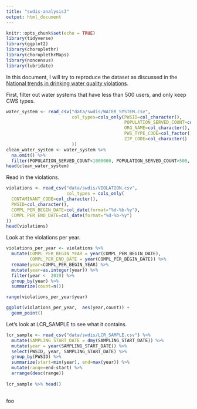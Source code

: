 ```yaml
---
title: "swdis-analysis3"
output: html_document
---
```


```r
knitr::opts_chunk$set(echo = TRUE)
library(tidyverse)
library(ggplot2)
library(choroplethr)
library(choroplethrMaps)
library(noncensus)
library(lubridate)
```

In this document, I will try to reproduce the dataset as discussed in the [National trends in drinking water quality violations](https://www.ncbi.nlm.nih.gov/pmc/articles/PMC5834717/).

First, filter out water systems that have less than 500 users, and only keep CWS types.

```r
water_system <- read_csv("data/swdis/WATER_SYSTEM.csv", 
                         col_types=cols_only(PWSID=col_character(),
                                             POPULATION_SERVED_COUNT=col_integer(),
                                             ORG_NAME=col_character(),
                                             PWS_TYPE_CODE=col_factor(),
                                             ZIP_CODE=col_character()
                         ))
clean_water_system <- water_system %>%
  na.omit() %>%
  filter(POPULATION_SERVED_COUNT<1000000, POPULATION_SERVED_COUNT>500, PWS_TYPE_CODE=="CWS")
head(clean_water_system)
```

Read in the violations.

```r
violations <- read_csv("data/swdis/VIOLATION.csv",
                       col_types = cols_only(
  CONTAMINANT_CODE=col_character(),
  PWSID=col_character(),
  COMPL_PER_BEGIN_DATE=col_date(format="%d-%b-%y"),
  COMPL_PER_END_DATE=col_date(format="%d-%b-%y")
))
head(violations)
```

Look at the violations per year.

```r
violations_per_year <- violations %>%
  mutate(COMPL_PER_BEGIN_YEAR = year(COMPL_PER_BEGIN_DATE),
         COMPL_PER_END_DATE = year(COMPL_PER_BEGIN_DATE)) %>%
  rename(year=COMPL_PER_BEGIN_YEAR) %>%
  mutate(year=as.integer(year)) %>%
  filter(year <  2019) %>%
  group_by(year) %>%
  summarize(count=n())

range(violations_per_year$year)
```

```r
ggplot(violations_per_year,  aes(year,count)) +
  geom_point()
```

Let's look at LCR_SAMPLE to see what it contains.

```r
lcr_sample <- read_csv("data/swdis/LCR_SAMPLE.csv") %>%
  mutate(SAMPLING_START_DATE = dmy(SAMPLING_START_DATE)) %>%
  mutate(year = year(SAMPLING_START_DATE)) %>%
  select(PWSID, year, SAMPLING_START_DATE) %>%
  group_by(PWSID) %>%
  summarize(start=min(year), end=max(year)) %>%
  mutate(range=end-start) %>% 
  arrange(desc(range))
  
lcr_sample %>% head()
  
```
foo